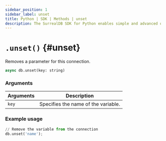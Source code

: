 ```yaml
---
sidebar_position: 1
sidebar_label: unset
title: Python | SDK | Methods | unset
description: The SurrealDB SDK for Python enables simple and advanced querying of a remote or embedded database.
---
```



# `.unset()` {#unset}

Removes a parameter for this connection.

```python title="Method Syntax"
async db.unset(key: string)
```

### Arguments
<table>
    <thead>
        <tr>
            <th colspan="2" scope="col">Arguments</th>
            <th colspan="2" scope="col">Description</th>
        </tr>
    </thead>  
    <tbody>
        <tr>
            <td colspan="2" scope="row" data-label="Arguments">
                <code>key</code>
                <Label label="required" />
            </td>
            <td colspan="2" scope="row" data-label="Description">
                Specifies the name of the variable.
            </td>
        </tr>
    </tbody>
</table>

### Example usage
```python
// Remove the variable from the connection
db.unset('name');
```
